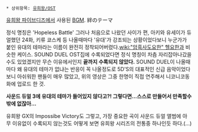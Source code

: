  * 상위항목: [[유희왕/OST]]

[[유희왕 파이브디즈]]에서 사용된 [[BGM]]. 絆のテーマ
{{{#!html
<object classid='clsid:d27cdb6e-ae6d-11cf-96b8-444553540000' codebase='http://download.macromedia.com/pub/shockwave/cabs/flash/swflash.cab#version=9,0,0,0'  id='NFPlayer17226' width='500' height='408'><param name='movie' value='http://serviceapi.nmv.naver.com/flash/NFPlayer.swf?vid=EBBC49D2C7554A46133447F917E531640EAB&outKey=V1210aee1fd8aa4efff95e6e24e4e28231b4459e0752c8d48fdfbe6e24e4e28231b44' /><param name='wmode' value='transparent' /><param name='allowScriptAccess' value='always' /><param name='allowFullScreen' value='true' /><embed src='http://serviceapi.nmv.naver.com/flash/NFPlayer.swf?vid=EBBC49D2C7554A46133447F917E531640EAB&outKey=V1210aee1fd8aa4efff95e6e24e4e28231b4459e0752c8d48fdfbe6e24e4e28231b44' wmode='transparent' width='500' height='408' allowScriptAccess='always' name='NFPlayer17226' id='NFPlayer17226' allowFullScreen='true' type='application/x-shockwave-flash' /></object>}}}

정식 명칭은 'Hopeless Battle' 그러나 처음으로 나왔던 사이가 편, 아키와 유세이가 듀얼했던 24화, 키류 쿄스케 등 나올때마다 '유대'가 강조되는 상황이었다보니 누군가가 붙인 유대의 테마라는 이름이 완전히 정착되어버렸다.[[wiki:"암흑사도요한" 헬요한]]과 비슷한 케이스. 
SOUND DUEL OST집에 수록되었다면 정식 명칭이 차츰 자리잡아나갔을 수도 있었겠지만 무슨 이유에서인지 '''끝까지 수록되지 않았다.''' SOUND DUEL이 나올때마다 왜 유대의 테마가 없냐는 반응이 꼭 나올정도로 5D'S의 대표적인 신급 음악이었다보니 아쉬워한 팬들이 매우 많았고, 위의 영상은 그중 한명이 직접 연주해서 니코니코동화에 업로드 한 것. 

'''사운드 듀얼 3에 유대의 테마가 들어있지 않다고?! 그렇다면…스스로 만들어서 만족할수밖에 없잖아…'''

유희왕 GX의 Impossibe Victory도 그렇고, 가장 중요한 곡이 사운드 듀얼 앨범에 아무 이유없이 수록되지 않는것도 어떻게 보면 유희왕 시리즈의 전통중 하나인듯 하다.(...)
